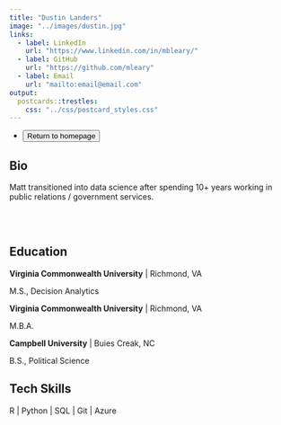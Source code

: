 ```yaml
---
title: "Dustin Landers"
image: "../images/dustin.jpg"
links:
  - label: LinkedIn
    url: "https://www.linkedin.com/in/mbleary/"
  - label: GitHub
    url: "https://github.com/mleary"
  - label: Email
    url: "mailto:email@email.com"
output:
  postcards::trestles:
    css: "../css/postcard_styles.css"
---
```


<div id="icon-list">
  <ul class="list-inline">
    <li class="list-inline-item">
      <a href="../index.html">
        <button type="button" class="btn btn-outline-dark mb-2">
          Return to homepage
        </button>
      </a>
    </li>
  </ul>
</div> 
  
## Bio

Matt transitioned into data science after spending 10+ years working in public
relations / government services. 

</br></br>

## Education

**Virginia Commonwealth University** | Richmond, VA

M.S., Decision Analytics 

**Virginia Commonwealth University** | Richmond, VA

M.B.A.

**Campbell University** | Buies Creak, NC

B.S., Political Science

## Tech Skills

R | Python | SQL | Git | Azure